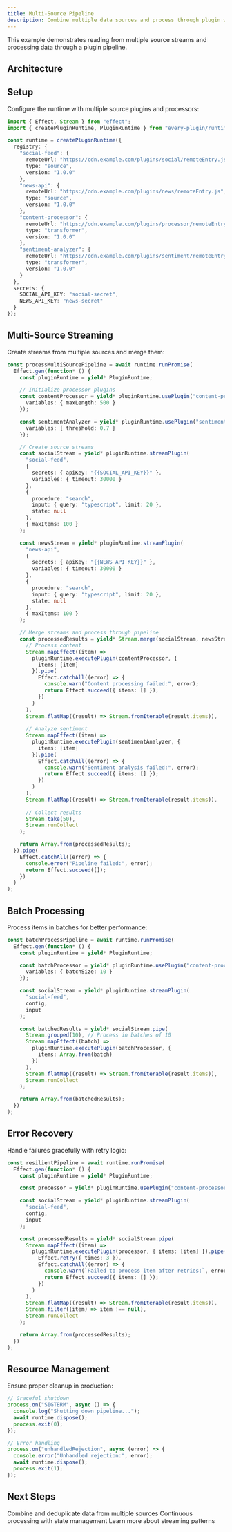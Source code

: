 ```yaml
---
title: Multi-Source Pipeline
description: Combine multiple data sources and process through plugin workflows
---
```


This example demonstrates reading from multiple source streams and processing data through a plugin pipeline.

## Architecture

<Mermaid
  chart="
graph LR
  A[Social Stream] --> C[Merge]
  B[News Stream] --> C
  C --> D[Content Processor]
  D --> E[Sentiment Analyzer]
  E --> F[Output]"
/>

## Setup

Configure the runtime with multiple source plugins and processors:

```typescript
import { Effect, Stream } from "effect";
import { createPluginRuntime, PluginRuntime } from "every-plugin/runtime";

const runtime = createPluginRuntime({
  registry: {
    "social-feed": {
      remoteUrl: "https://cdn.example.com/plugins/social/remoteEntry.js",
      type: "source",
      version: "1.0.0"
    },
    "news-api": {
      remoteUrl: "https://cdn.example.com/plugins/news/remoteEntry.js", 
      type: "source",
      version: "1.0.0"
    },
    "content-processor": {
      remoteUrl: "https://cdn.example.com/plugins/processor/remoteEntry.js",
      type: "transformer",
      version: "1.0.0"
    },
    "sentiment-analyzer": {
      remoteUrl: "https://cdn.example.com/plugins/sentiment/remoteEntry.js",
      type: "transformer", 
      version: "1.0.0"
    }
  },
  secrets: {
    SOCIAL_API_KEY: "social-secret",
    NEWS_API_KEY: "news-secret"
  }
});
```

## Multi-Source Streaming

Create streams from multiple sources and merge them:

```typescript
const processMultiSourcePipeline = await runtime.runPromise(
  Effect.gen(function* () {
    const pluginRuntime = yield* PluginRuntime;

    // Initialize processor plugins
    const contentProcessor = yield* pluginRuntime.usePlugin("content-processor", {
      variables: { maxLength: 500 }
    });

    const sentimentAnalyzer = yield* pluginRuntime.usePlugin("sentiment-analyzer", {
      variables: { threshold: 0.7 }
    });

    // Create source streams
    const socialStream = yield* pluginRuntime.streamPlugin(
      "social-feed",
      {
        secrets: { apiKey: "{{SOCIAL_API_KEY}}" },
        variables: { timeout: 30000 }
      },
      {
        procedure: "search",
        input: { query: "typescript", limit: 20 },
        state: null
      },
      { maxItems: 100 }
    );

    const newsStream = yield* pluginRuntime.streamPlugin(
      "news-api", 
      {
        secrets: { apiKey: "{{NEWS_API_KEY}}" },
        variables: { timeout: 30000 }
      },
      {
        procedure: "search",
        input: { query: "typescript", limit: 20 },
        state: null
      },
      { maxItems: 100 }
    );

    // Merge streams and process through pipeline
    const processedResults = yield* Stream.merge(socialStream, newsStream).pipe(
      // Process content
      Stream.mapEffect((item) =>
        pluginRuntime.executePlugin(contentProcessor, {
          items: [item]
        }).pipe(
          Effect.catchAll((error) => {
            console.warn("Content processing failed:", error);
            return Effect.succeed({ items: [] });
          })
        )
      ),
      Stream.flatMap((result) => Stream.fromIterable(result.items)),
      
      // Analyze sentiment
      Stream.mapEffect((item) =>
        pluginRuntime.executePlugin(sentimentAnalyzer, {
          items: [item]
        }).pipe(
          Effect.catchAll((error) => {
            console.warn("Sentiment analysis failed:", error);
            return Effect.succeed({ items: [] });
          })
        )
      ),
      Stream.flatMap((result) => Stream.fromIterable(result.items)),
      
      // Collect results
      Stream.take(50),
      Stream.runCollect
    );

    return Array.from(processedResults);
  }).pipe(
    Effect.catchAll((error) => {
      console.error("Pipeline failed:", error);
      return Effect.succeed([]);
    })
  )
);
```

## Batch Processing

Process items in batches for better performance:

```typescript
const batchProcessPipeline = await runtime.runPromise(
  Effect.gen(function* () {
    const pluginRuntime = yield* PluginRuntime;

    const batchProcessor = yield* pluginRuntime.usePlugin("content-processor", {
      variables: { batchSize: 10 }
    });

    const socialStream = yield* pluginRuntime.streamPlugin(
      "social-feed",
      config,
      input
    );

    const batchedResults = yield* socialStream.pipe(
      Stream.grouped(10), // Process in batches of 10
      Stream.mapEffect((batch) =>
        pluginRuntime.executePlugin(batchProcessor, {
          items: Array.from(batch)
        })
      ),
      Stream.flatMap((result) => Stream.fromIterable(result.items)),
      Stream.runCollect
    );

    return Array.from(batchedResults);
  })
);
```

## Error Recovery

Handle failures gracefully with retry logic:

```typescript
const resilientPipeline = await runtime.runPromise(
  Effect.gen(function* () {
    const pluginRuntime = yield* PluginRuntime;

    const processor = yield* pluginRuntime.usePlugin("content-processor", config);

    const socialStream = yield* pluginRuntime.streamPlugin(
      "social-feed",
      config,
      input
    );

    const processedResults = yield* socialStream.pipe(
      Stream.mapEffect((item) =>
        pluginRuntime.executePlugin(processor, { items: [item] }).pipe(
          Effect.retry({ times: 3 }),
          Effect.catchAll((error) => {
            console.warn(`Failed to process item after retries:`, error);
            return Effect.succeed({ items: [] });
          })
        )
      ),
      Stream.flatMap((result) => Stream.fromIterable(result.items)),
      Stream.filter((item) => item !== null),
      Stream.runCollect
    );

    return Array.from(processedResults);
  })
);
```

## Resource Management

Ensure proper cleanup in production:

```typescript
// Graceful shutdown
process.on("SIGTERM", async () => {
  console.log("Shutting down pipeline...");
  await runtime.dispose();
  process.exit(0);
});

// Error handling
process.on("unhandledRejection", async (error) => {
  console.error("Unhandled rejection:", error);
  await runtime.dispose();
  process.exit(1);
});
```

## Next Steps

<Cards>
  <Card title="Data Aggregation" href="/docs/examples/data-aggregation">
    Combine and deduplicate data from multiple sources
  </Card>
  <Card title="Real-time Processing" href="/docs/examples/real-time-processing">
    Continuous processing with state management
  </Card>
  <Card title="Streaming Guide" href="/docs/runtime/streaming">
    Learn more about streaming patterns
  </Card>
</Cards>
